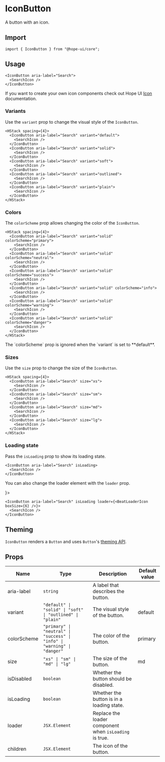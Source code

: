 

# IconButton

A button with an icon.

## Import

```tsx
import { IconButton } from "@hope-ui/core";
```

## Usage

<Preview>
  <IconButton aria-label="Search">
    <SearchIcon />
  </IconButton>
</Preview>

```tsx
<IconButton aria-label="Search">
  <SearchIcon />
</IconButton>
```

If you want to create your own icon components check out Hope UI [Icon](/docs/components/icon) documentation.

### Variants

Use the `variant` prop to change the visual style of the `IconButton`.

<Preview>
  <HStack spacing={4}>
    <IconButton aria-label="Search" variant="default">
      <SearchIcon />
    </IconButton>
    <IconButton aria-label="Search" variant="solid">
      <SearchIcon />
    </IconButton>
    <IconButton aria-label="Search" variant="soft">
      <SearchIcon />
    </IconButton>
    <IconButton aria-label="Search" variant="outlined">
      <SearchIcon />
    </IconButton>
    <IconButton aria-label="Search" variant="plain">
      <SearchIcon />
    </IconButton>
  </HStack>
</Preview>

```tsx
<HStack spacing={4}>
  <IconButton aria-label="Search" variant="default">
    <SearchIcon />
  </IconButton>
  <IconButton aria-label="Search" variant="solid">
    <SearchIcon />
  </IconButton>
  <IconButton aria-label="Search" variant="soft">
    <SearchIcon />
  </IconButton>
  <IconButton aria-label="Search" variant="outlined">
    <SearchIcon />
  </IconButton>
  <IconButton aria-label="Search" variant="plain">
    <SearchIcon />
  </IconButton>
</HStack>
```

### Colors

The `colorScheme` prop allows changing the color of the `IconButton`.

<Preview>
  <HStack spacing={4}>
    <IconButton aria-label="Search" variant="solid" colorScheme="primary">
      <SearchIcon />
    </IconButton>
    <IconButton aria-label="Search" variant="solid" colorScheme="neutral">
      <SearchIcon />
    </IconButton>
    <IconButton aria-label="Search" variant="solid" colorScheme="success">
      <SearchIcon />
    </IconButton>
    <IconButton aria-label="Search" variant="solid" colorScheme="info">
      <SearchIcon />
    </IconButton>
    <IconButton aria-label="Search" variant="solid" colorScheme="warning">
      <SearchIcon />
    </IconButton>
    <IconButton aria-label="Search" variant="solid" colorScheme="danger">
      <SearchIcon />
    </IconButton>
  </HStack>
</Preview>

```tsx
<HStack spacing={4}>
  <IconButton aria-label="Search" variant="solid" colorScheme="primary">
    <SearchIcon />
  </IconButton>
  <IconButton aria-label="Search" variant="solid" colorScheme="neutral">
    <SearchIcon />
  </IconButton>
  <IconButton aria-label="Search" variant="solid" colorScheme="success">
    <SearchIcon />
  </IconButton>
  <IconButton aria-label="Search" variant="solid" colorScheme="info">
    <SearchIcon />
  </IconButton>
  <IconButton aria-label="Search" variant="solid" colorScheme="warning">
    <SearchIcon />
  </IconButton>
  <IconButton aria-label="Search" variant="solid" colorScheme="danger">
    <SearchIcon />
  </IconButton>
</HStack>
```

<Callout>
  <span>The `colorScheme` prop is ignored when the `variant` is set to **default**.</span>
</Callout>

### Sizes

Use the `size` prop to change the size of the `IconButton`.

<Preview>
  <HStack spacing={4}>
    <IconButton aria-label="Search" size="xs">
      <SearchIcon />
    </IconButton>
    <IconButton aria-label="Search" size="sm">
      <SearchIcon />
    </IconButton>
    <IconButton aria-label="Search" size="md">
      <SearchIcon />
    </IconButton>
    <IconButton aria-label="Search" size="lg">
      <SearchIcon />
    </IconButton>
  </HStack>
</Preview>

```tsx
<HStack spacing={4}>
  <IconButton aria-label="Search" size="xs">
    <SearchIcon />
  </IconButton>
  <IconButton aria-label="Search" size="sm">
    <SearchIcon />
  </IconButton>
  <IconButton aria-label="Search" size="md">
    <SearchIcon />
  </IconButton>
  <IconButton aria-label="Search" size="lg">
    <SearchIcon />
  </IconButton>
</HStack>
```

### Loading state

Pass the `isLoading` prop to show its loading state.

<Preview>
  <IconButton aria-label="Search" isLoading>
    <SearchIcon />
  </IconButton>
</Preview>

```tsx
<IconButton aria-label="Search" isLoading>
  <SearchIcon />
</IconButton>
```

You can also change the loader element with the `loader` prop.

<Preview>
  <IconButton aria-label="Search" isLoading loader={<BeatLoaderIcon boxSize={6} />}>
    <SearchIcon />
  </IconButton>
</Preview>

```tsx
<IconButton aria-label="Search" isLoading loader={<BeatLoaderIcon boxSize={6} />}>
  <SearchIcon />
</IconButton>
```

## Theming

`IconButton` renders a `Button` and uses `Button`'s [theming API](/docs/components/button#theming).

## Props

| Name                                              | Type                                                                     | Description                                            | Default value |
| ------------------------------------------------- | ------------------------------------------------------------------------ | ------------------------------------------------------ | ------------- |
| <RequiredIndicator>aria-label</RequiredIndicator> | `string`                                                                 | A label that describes the button.                     |               |
| variant                                           | `"default" \| "solid" \| "soft" \| "outlined" \| "plain"`                | The visual style of the button.                        | default       |
| colorScheme                                       | `"primary" \| "neutral" \| "success" \| "info" \| "warning" \| "danger"` | The color of the button.                               | primary       |
| size                                              | `"xs" \| "sm" \| "md" \| "lg"`                                           | The size of the button.                                | md            |
| isDisabled                                        | `boolean`                                                                | Whether the button should be disabled.                 |               |
| isLoading                                         | `boolean`                                                                | Whether the button is in a loading state.              |               |
| loader                                            | `JSX.Element`                                                            | Replace the loader component when `isLoading` is true. |               |
| children                                          | `JSX.Element`                                                            | The icon of the button.                                |               |
